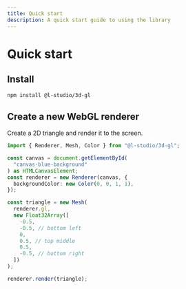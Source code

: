 ```yaml
---
title: Quick start
description: A quick start guide to using the library
---
```


# Quick start

## Install

```bash
npm install @l-studio/3d-gl
```

## Create a new WebGL renderer

Create a 2D triangle and render it to the screen.

```ts
import { Renderer, Mesh, Color } from "@l-studio/3d-gl";

const canvas = document.getElementById(
  "canvas-blue-background"
) as HTMLCanvasElement;
const renderer = new Renderer(canvas, {
  backgroundColor: new Color(0, 0, 1, 1),
});

const triangle = new Mesh(
  renderer.gl,
  new Float32Array([
    -0.5,
    -0.5, // bottom left
    0,
    0.5, // top middle
    0.5,
    -0.5, // bottom right
  ])
);

renderer.render(triangle);
```


<QuickStart />
